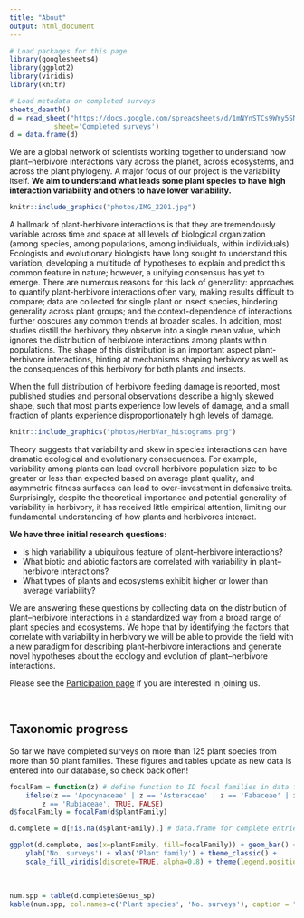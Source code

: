 ```yaml
---
title: "About"
output: html_document
---
```


```r

# Load packages for this page
library(googlesheets4)
library(ggplot2)
library(viridis)
library(knitr)

# Load metadata on completed surveys
sheets_deauth()
d = read_sheet("https://docs.google.com/spreadsheets/d/1mNYnSTCs9WYy5SN2HF4VYep550Sccz9xU5o8JuYut-A/edit?usp=sharing",
           sheet='Completed surveys')
d = data.frame(d)
```

We are a global network of scientists working together to understand how plant--herbivore interactions vary across the planet, across ecosystems, and across the plant phylogeny. A major focus of our project is the variability itself. **We aim to understand what leads some plant species to have high interaction variability and others to have lower variability.**

```r
knitr::include_graphics("photos/IMG_2201.jpg")
```

A hallmark of plant-herbivore interactions is that they are tremendously variable across time and space at all levels of biological organization (among species, among populations, among individuals, within individuals). Ecologists and evolutionary biologists have long sought to understand this variation, developing a multitude of hypotheses to explain and predict this common feature in nature; however, a unifying consensus has yet to emerge. There are numerous reasons for this lack of generality: approaches to quantify plant-herbivore interactions often vary, making results difficult to compare; data are collected for single plant or insect species, hindering generality across plant groups; and the context-dependence of interactions further obscures any common trends at broader scales. In addition, most studies distill the herbivory they observe into a single mean value, which ignores the distribution of herbivore interactions among plants within populations. The shape of this distribution is an important aspect plant-herbivore interactions, hinting at mechanisms shaping herbivory as well as the consequences of this herbivory for both plants and insects. 

When the full distribution of herbivore feeding damage is reported, most published studies and personal observations describe a highly skewed shape, such that most plants experience low levels of damage, and a small fraction of plants experience disproportionately high levels of damage.

```r
knitr::include_graphics("photos/HerbVar_histograms.png")
```

Theory suggests that variability and skew in species interactions can have dramatic ecological and evolutionary consequences. For example, variability among plants can lead overall herbivore population size to be greater or less than expected based on average plant quality, and asymmetric fitness surfaces can lead to over-investment in defensive traits. Surprisingly, despite the theoretical importance and potential generality of variability in herbivory, it has received little empirical attention, limiting our fundamental understanding of how plants and herbivores interact.

**We have three initial research questions:**

* Is high variability a ubiquitous feature of plant--herbivore interactions?
* What biotic and abiotic factors are correlated with variability in plant--herbivore interactions?
* What types of plants and ecosystems exhibit higher or lower than average variability?

We are answering these questions by collecting data on the distribution of plant--herbivore interactions in a standardized way from a broad range of plant species and ecosystems. We hope that by identifying the factors that correlate with variability in herbivory we will be able to provide the field with a new paradigm for describing plant--herbivore interactions and generate novel hypotheses about the ecology and evolution of plant--herbivore interactions.


Please see the [Participation page](participation.html) if you are interested in joining us.

<br>

## Taxonomic progress

So far we have completed surveys on more than 125 plant species from more than 50 plant families. These figures and tables update as new data is entered into our database, so check back often!

```r
focalFam = function(z) # define function to ID focal families in data frame
	ifelse(z == 'Apocynaceae' | z == 'Asteraceae' | z == 'Fabaceae' | z == 'Solanaceae' |
		z == 'Rubiaceae', TRUE, FALSE)
d$focalFamily = focalFam(d$plantFamily)

d.complete = d[!is.na(d$plantFamily),] # data.frame for complete entries

ggplot(d.complete, aes(x=plantFamily, fill=focalFamily)) + geom_bar() + coord_flip() + 
	ylab('No. surveys') + xlab('Plant family') + theme_classic() +
	scale_fill_viridis(discrete=TRUE, alpha=0.8) + theme(legend.position = "none")
```


<br>


```r
num.spp = table(d.complete$Genus_sp)
kable(num.spp, col.names=c('Plant species', 'No. surveys'), caption = "Our current species list with the number of surveys completed for each species.", align=c('l','l'))
```
